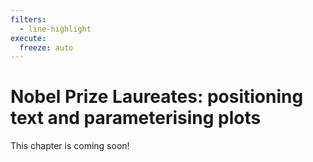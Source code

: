 ```yaml
---
filters:
  - line-highlight
execute: 
  freeze: auto
---
```


# Nobel Prize Laureates: positioning text and parameterising plots {#sec-nobel}

::: {.callout-caution}

This chapter is coming soon!

:::